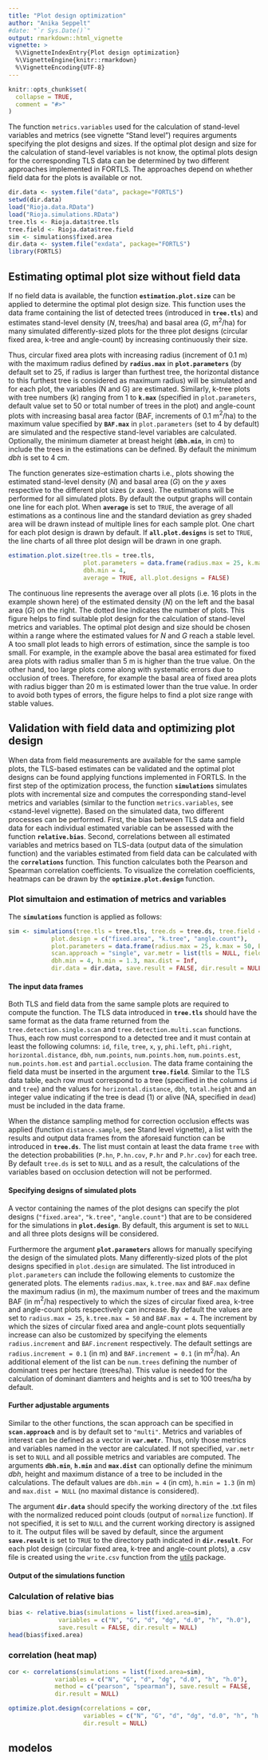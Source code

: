 ```yaml
---
title: "Plot design optimization"
author: "Anika Seppelt"
#date: "`r Sys.Date()`"
output: rmarkdown::html_vignette
vignette: >
  %\VignetteIndexEntry{Plot design optimization}
  %\VignetteEngine{knitr::rmarkdown}
  %\VignetteEncoding{UTF-8}
---
```


```r
knitr::opts_chunk$set(
  collapse = TRUE,
  comment = "#>"
)
```

The function `metrics.variables` used for the calculation of stand-level variables and metrics (see vignette "Stand level") requires arguments specifying the plot designs and sizes. If the optimal plot design and size for the calculation of stand-level variables is not know, the optimal plots design for the corresponding TLS data can be determined by two different approaches implemented in FORTLS. The approaches depend on whether field data for the plots is available or not. 

```r
dir.data <- system.file("data", package="FORTLS")
setwd(dir.data)
load("Rioja.data.RData")
load("Rioja.simulations.RData")
tree.tls <- Rioja.data$tree.tls
tree.field <- Rioja.data$tree.field
sim <- simulations$fixed.area
dir.data <- system.file("exdata", package="FORTLS")
library(FORTLS)
```

## Estimating optimal plot size without field data

If no field data is available, the function **`estimation.plot.size`** can be applied to determine the optimal plot design size. This function uses the data frame containing the list of detected trees (introduced in **`tree.tls`**) and estimates stand-level density ($N$, trees/ha) and basal area ($G$, m$^2$/ha) for many simulated differently-sized plots for the three plot designs (circular fixed area, k-tree and angle-count) by increasing continuously their size. 

Thus, circular fixed area plots with increasing radius (increment of 0.1 m) with the maximum radius defined by **`radius.max`** in **`plot.parameters`** (by default set to 25, if radius is larger than furthest tree, the horizontal distance to this furthest tree is considered as maximum radius) will be simulated and for each plot, the variables (N and G) are estimated. Similarly, k-tree plots with tree numbers ($k$) ranging from 1 to **`k.max`** (specified in `plot.parameters`, default value set to 50 or total number of trees in the plot) and angle-count plots with increasing basal area factor (BAF, increments of 0.1 m$^2$/ha) to the maximum value specified by **`BAF.max`** in `plot.parameters` (set to 4 by default) are simulated and the respective stand-level variables are calculated. Optionally, the minimum diameter at breast height (**`dbh.min`**, in cm) to include the trees in the estimations can be defined. By default the minimum $dbh$ is set to 4 cm.

The function generates size-estimation charts i.e., plots showing the estimated stand-level density ($N$) and basal area ($G$) on the $y$ axes respective to the different plot sizes ($x$ axes). The estimations will be performed for all simulated plots. By default the output graphs will contain one line for each plot. When **`average`** is set to `TRUE`, the average of all estimations as a continous line and the standard deviation as grey shaded area will be drawn instead of multiple lines for each sample plot. One chart for each plot design is drawn by default. If **`all.plot.designs`** is set to `TRUE`, the line charts of all three plot design will be drawn in one graph.

```r
estimation.plot.size(tree.tls = tree.tls,
                     plot.parameters = data.frame(radius.max = 25, k.max = 50, BAF.max = 4),
                     dbh.min = 4,
                     average = TRUE, all.plot.designs = FALSE)
```

The continuous line represents the average over all plots (i.e. 16 plots in the example shown here) of the estimated density ($N$) on the left and the basal area ($G$) on the right. The dotted line indicates the number of plots. This figure helps to find suitable plot design for the calculation of stand-level metrics and variables. The optimal plot design and size should be chosen within a range where the estimated values for $N$ and $G$ reach a stable level. A too small plot leads to high errors of estimation, since the sample is too small. For example, in the example above the basal area estimated for fixed area plots with radius smaller than 5 m is higher than the true value. On the other hand, too large plots come along with systematic errors due to occlusion of trees. Therefore, for example the basal area of fixed area plots with radius bigger than 20 m is estimated lower than the true value. In order to avoid both types of errors, the figure helps to find a plot size range with stable values.

## Validation with field data and optimizing plot design

When data from field measurements are available for the same sample plots, the TLS-based estimates can be validated and the optimal plot designs can be found applying functions implemented in FORTLS. In the first step of the optimization process, the function **`simulations`** simulates plots with incremental size and computes the corresponding stand-level metrics and variables (similar to the function `metrics.variables`, see <stand-level vignette). Based on the simulated data, two different processes can be performed. First, the bias between TLS data and field data for each individual estimated variable can be assessed with the function **`relative.bias`**. Second, correlations between all estimated variables and metrics based on TLS-data (output data of the simulation function) and the variables estimated from field data can be calculated with the **`correlations`** function. This function calculates both the Pearson and Spearman correlation coefficients. To visualize the correlation coefficients, heatmaps can be drawn by the **`optimize.plot.design`** function.

### Plot simultaion and estimation of metrics and variables

The **`simulations`** function is applied as follows:

```r
sim <- simulations(tree.tls = tree.tls, tree.ds = tree.ds, tree.field = tree.field,
            plot.design = c("fixed.area", "k.tree", "angle.count"),
            plot.parameters = data.frame(radius.max = 25, k.max = 50, BAF.max = 4),
            scan.approach = "single", var.metr = list(tls = NULL, field = NULL),
            dbh.min = 4, h.min = 1.3, max.dist = Inf,
            dir.data = dir.data, save.result = FALSE, dir.result = NULL)
```

#### The input data frames

Both TLS and field data from the same sample plots are required to compute the function. The TLS data introduced in **`tree.tls`** should have the same format as the data frame returned from the `tree.detection.single.scan` and `tree.detection.multi.scan` functions. Thus, each row must correspond to a detected tree and it must contain at least the following columns: `id`, `file`, `tree`, `x`, `y`, `phi.left`, `phi.right`, `horizontal.distance`, `dbh`, `num.points`, `num.points.hom`, `num.points.est`, `num.points.hom.est` and `partial.occlusion`. The data frame containing the field data must be inserted in the argument **`tree.field`**. Similar to the TLS data table, each row must correspond to a tree (specified in the columns `id` and `tree`) and the values for `horizontal.distance`, `dbh`, `total.height` and an integer value indicating if the tree is dead (1) or alive (NA, specified in `dead`) must be included in the data frame. 

When the distance sampling method for correction occlusion effects was applied (function `distance.sample`, see Stand level vignette), a list with the results and output data frames from the aforesaid function can be introduced in **`tree.ds`**. The list must contain at least the data frame `tree` with the detection probabilities (`P.hn`, `P.hn.cov`, `P.hr` and `P.hr.cov`) for each tree. By default `tree.ds` is set to `NULL` and as a result, the calculations of the variables based on occlusion detection will not be performed.

#### Specifying designs of simulated plots

A vector containing the names of the plot designs can specify the plot designs (`"fixed.area"`, `"k.tree"`, `"angle.count"`) that are to be considered for the simulations in **`plot.design`**. By default, this argument is set to `NULL` and all three plots designs will be considered. 

Furthermore the argument **`plot.parameters`** allows for manually specifying the design of the simulated plots. Many differently-sized plots of the plot designs specified in `plot.design` are simulated. The list introduced in `plot.parameters` can include the following elements to customize the generated plots. The elements `radius.max`, `k.tree.max` and `BAF.max` define the maximum radius (in m), the maximum number of trees and the maximum BAF (in m$^2$/ha) respectively to which the sizes of circular fixed area, k-tree and angle-count plots respectively can increase. By default the values are set to `radius.max = 25`, `k.tree.max = 50` and `BAF.max = 4`. The increment by which the sizes of circular fixed area and angle-count plots sequentially increase can also be customized by specifying the elements `radius.increment` and `BAF.increment` respectively. The default settings are `radius.increment = 0.1` (in m) and `BAF.increment = 0.1` (in m$^2$/ha). An additional element of the list can be `num.trees` defining the number of dominant trees per hectare (trees/ha). This value is needed for the calculation of dominant diamters and heights and is set to 100 trees/ha by default.

#### Further adjustable arguments

Similar to the other functions, the scan approach can be specified in **`scan.approach`** and is by default set to `"multi"`. Metrics and variables of interest can be defined as a vector in **`var.metr`**. Thus, only those metrics and variables named in the vector are calculated. If not specified, `var.metr` is set to `NULL` and all possible metrics and variables are computed. The arguments **`dbh.min`**, **`h.min`** and **`max.dist`** can optionally define the minimum $dbh$, height and maximum distance of a tree to be included in the calculations. The default values are `dbh.min = 4` (in cm), `h.min = 1.3` (in m) and `max.dist = NULL` (no maximal distance is considered). 

The argument **`dir.data`** should specify the working directory of the .txt files with the normalized reduced point clouds (output of `normalize` function). If not specified, it is set to `NULL` and the current working directory is assigned to it. The output files will be saved by default, since the argument **`save.result`** is set to `TRUE` to the directory path indicated in **`dir.result`**. For each plot design (circular fixed area, k-tree and angle-count plots), a .csv file is created using the `write.csv` function from the [utils](https://CRAN.R-project.org/package=R.utils) package.

#### Output of the simulations function



### Calculation of relative bias

```r
bias <- relative.bias(simulations = list(fixed.area=sim),
              variables = c("N", "G", "d", "dg", "d.0", "h", "h.0"),
              save.result = FALSE, dir.result = NULL)
head(bias$fixed.area)
```

### correlation (heat map)

```r
cor <- correlations(simulations = list(fixed.area=sim),
             variables = c("N", "G", "d", "dg", "d.0", "h", "h.0"),
             method = c("pearson", "spearman"), save.result = FALSE,
             dir.result = NULL)
```

```r
optimize.plot.design(correlations = cor,
                     variables = c("N", "G", "d", "dg", "d.0", "h", "h.0"),
                     dir.result = NULL)
```

## modelos
